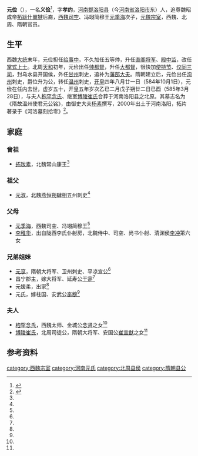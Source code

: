 '''元俭'''（{{bd|535年||584年|10月1日|catIdx=y}}），一名'''义俭'''<ref name=autogenerated2>{{Citation| last=王| first=素| author-link=王素| year=2014年| title=《大唐西市博物馆新藏北朝墓志疏证》| periodical=《故宫学刊》| volume=| issue=2014年01期| pages=54-73| url=http://www.cnki.com.cn/Article/CJFDTOTAL-GGXK201401003.htmm| doi=| oclc=| accessdate=2015-06-16| archive-date=2016-03-04| archive-url=https://web.archive.org/web/20160304084028/http://www.cnki.com.cn/Article/CJFDTOTAL-GGXK201401003.htmm| dead-url=no}}</ref>，字'''孝约'''，[[河南郡|河南郡]][[洛阳县|洛阳县]]（今[[河南省|河南省]][[洛阳市|洛阳市]]东）人，追尊魏昭成帝[[拓跋什翼犍|拓跋什翼犍]]后裔，[[西魏|西魏]][[司空|司空]]、冯翊简穆王[[元季海|元季海]]次子，[[元魏|元魏]][[宗室|宗室]]，西魏、北周、隋朝官员。

== 生平 ==
西魏[[大统_(西魏)|大统]]末年，元俭担任[[给事中|给事中]]，不久加任五等帅，升任[[直阁将军|直阁将军]]、[[殿中监|殿中监]]，改任[[掌式上士|掌式上士]]。北周[[天和_(北周)|天和]]初年，元俭出任[[帅都督|帅都督]]，升任[[大都督|大都督]]，很快加[[使持节|使持节]]、[[仪同三司|仪同三司]]，封乌水县开国侯，外任[[甘州_(古代)|甘州]]刺史，追补为[[藩部大夫|藩部大夫]]。隋朝建立后，元俭出任[[洵州|洵州]]刺史，爵位升为公，转任[[温州_(湖北)|温州]]刺史，[[开皇|开皇]]四年八月廿一日（584年10月1日），元俭在任内去世，虚岁五十，开皇五年岁次乙已二月戊子朔廿二日已酉（585年3月28日），与夫人[[枹罕念氏|枹罕念氏]]、继室[[博陵崔氏|博陵崔氏]]合葬于河南洛阳县之北原。其墓志名为《隋故温州使君元公铭》，由御史大夫[[杨素|杨素]]撰写，2000年出土于河南洛阳，拓片著录于《河洛墓刻拾零》<ref name=autogenerated1>{{Cite book | author = 西安碑林博物馆编| title = 《碑林集刊 （十三） 2007》 | location = 西安| publisher = 陕西人民美术出版社   | date = 2008年6月| pages =189-203 |ISBN =978-7-5368-2211-5| accessdate = 2015-06-16 | url = | language= zh-cn| quote = }}</ref>。

==家庭==
===曾祖===
*[[拓跋素|拓跋素]]，北魏常山康王<ref name=autogenerated1 />

===祖父===
*[[元淑|元淑]]，北魏[[燕州_(北魏)|燕]][[恒州_(北魏)|恒]][[朔州_(正光)|朔]][[肆州|肆]][[相州_(北魏)|相]]五州刺史<ref name=autogenerated1 />

===父母===
*[[元季海|元季海]]，西魏司空、冯翊简穆王<ref name=autogenerated1 />
*[[李稚华|李稚华]]，出自陇西李氏仆射房，北魏侍中、司空、尚书仆射、清渊侯[[李冲_(北魏)|李冲]]第六女

===兄弟姐妹===
*[[元亨_(平凉公)|元亨]]，隋朝大将军、卫州刺史、平凉宣公<ref name=autogenerated2 />
*昌宁郡主，嫁大将军、延寿公[[于寔|于寔]]<ref name=autogenerated2 />
*元媛柔，出家<ref name=autogenerated2 />
*元氏，嫁柱国、安武公[[李穆|李穆]]<ref name=autogenerated2 />

===夫人===
*[[枹罕念氏|枹罕念氏]]，西魏太师、金城公[[念贤|念贤]]之女<ref name=autogenerated1 />
*[[博陵崔氏|博陵崔氏]]，北周司徒公，隋朝大将军、安国公[[崔宣猷|崔宣猷]]之女<ref name=autogenerated1 />

==参考资料==
{{reflist}}

[[category:西魏宗室|category:西魏宗室]]
[[category:河南元氏|category:河南元氏]]
[[category:北周县侯|category:北周县侯]]
[[category:隋朝县公|category:隋朝县公]]
